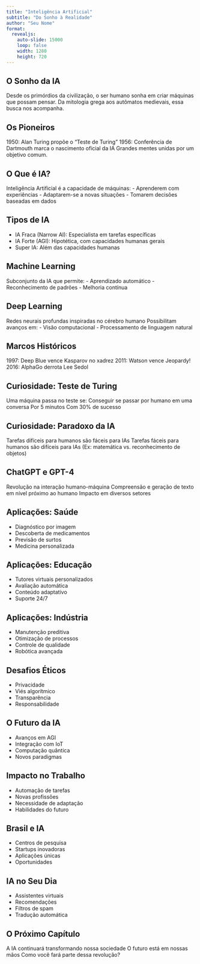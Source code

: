```yaml
---
title: "Inteligência Artificial"
subtitle: "Do Sonho à Realidade"
author: "Seu Nome"
format: 
  revealjs:
    auto-slide: 15000
    loop: false
    width: 1280
    height: 720
---
```


## O Sonho da IA {background-color="#4B0082"}

Desde os primórdios da civilização, o ser humano sonha em criar máquinas que possam pensar.
Da mitologia grega aos autômatos medievais, essa busca nos acompanha.

## Os Pioneiros {background-color="#0000CD"}

1950: Alan Turing propõe o "Teste de Turing"
1956: Conferência de Dartmouth marca o nascimento oficial da IA
Grandes mentes unidas por um objetivo comum.

## O Que é IA? {background-color="#4169E1"}

Inteligência Artificial é a capacidade de máquinas:
- Aprenderem com experiências
- Adaptarem-se a novas situações
- Tomarem decisões baseadas em dados

## Tipos de IA {background-color="#1E90FF"}

- IA Fraca (Narrow AI): Especialista em tarefas específicas
- IA Forte (AGI): Hipotética, com capacidades humanas gerais
- Super IA: Além das capacidades humanas

## Machine Learning {background-color="#00BFFF"}

Subconjunto da IA que permite:
- Aprendizado automático
- Reconhecimento de padrões
- Melhoria contínua

## Deep Learning {background-color="#87CEEB"}

Redes neurais profundas inspiradas no cérebro humano
Possibilitam avanços em:
- Visão computacional
- Processamento de linguagem natural

## Marcos Históricos {background-color="#00CED1"}

1997: Deep Blue vence Kasparov no xadrez
2011: Watson vence Jeopardy!
2016: AlphaGo derrota Lee Sedol

## Curiosidade: Teste de Turing {background-color="#48D1CC"}

Uma máquina passa no teste se:
Conseguir se passar por humano em uma conversa
Por 5 minutos
Com 30% de sucesso

## Curiosidade: Paradoxo da IA {background-color="#40E0D0"}

Tarefas difíceis para humanos são fáceis para IAs
Tarefas fáceis para humanos são difíceis para IAs
(Ex: matemática vs. reconhecimento de objetos)

## ChatGPT e GPT-4 {background-color="#20B2AA"}

Revolução na interação humano-máquina
Compreensão e geração de texto em nível próximo ao humano
Impacto em diversos setores

## Aplicações: Saúde {background-color="#66CDAA"}

- Diagnóstico por imagem
- Descoberta de medicamentos
- Previsão de surtos
- Medicina personalizada

## Aplicações: Educação {background-color="#3CB371"}

- Tutores virtuais personalizados
- Avaliação automática
- Conteúdo adaptativo
- Suporte 24/7

## Aplicações: Indústria {background-color="#2E8B57"}

- Manutenção preditiva
- Otimização de processos
- Controle de qualidade
- Robótica avançada

## Desafios Éticos {background-color="#228B22"}

- Privacidade
- Viés algorítmico
- Transparência
- Responsabilidade

## O Futuro da IA {background-color="#006400"}

- Avanços em AGI
- Integração com IoT
- Computação quântica
- Novos paradigmas

## Impacto no Trabalho {background-color="#004D00"}

- Automação de tarefas
- Novas profissões
- Necessidade de adaptação
- Habilidades do futuro

## Brasil e IA {background-color="#003300"}

- Centros de pesquisa
- Startups inovadoras
- Aplicações únicas
- Oportunidades

## IA no Seu Dia {background-color="#002200"}

- Assistentes virtuais
- Recomendações
- Filtros de spam
- Tradução automática

## O Próximo Capítulo {background-color="#001100"}

A IA continuará transformando nossa sociedade
O futuro está em nossas mãos
Como você fará parte dessa revolução?